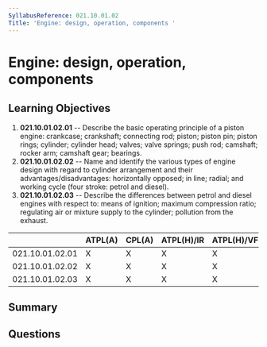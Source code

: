 ```yaml
---
SyllabusReference: 021.10.01.02
Title: 'Engine: design, operation, components '
---
```


# Engine: design, operation, components

## Learning Objectives

1. **021.10.01.02.01** -- Describe the basic operating principle of a piston
   engine: crankcase; crankshaft; connecting rod; piston; piston pin; piston
   rings; cylinder; cylinder head; valves; valve springs; push rod; camshaft;
   rocker arm; camshaft gear; bearings.
2. **021.10.01.02.02** -- Name and identify the various types of engine design
   with regard to cylinder arrangement and their advantages/disadvantages:
   horizontally opposed; in line; radial; and working cycle (four stroke: petrol
   and diesel).
3. **021.10.01.02.03** -- Describe the differences between petrol and diesel
   engines with respect to: means of ignition; maximum compression ratio;
   regulating air or mixture supply to the cylinder; pollution from the exhaust.

|                 | ATPL(A) | CPL(A) | ATPL(H)/IR | ATPL(H)/VFR | CPL(H) | IR  | CBIR(A) |
| --------------- | ------- | ------ | ---------- | ----------- | ------ | --- | ------- |
| 021.10.01.02.01 | X       | X      | X          | X           | X      |     |         |
| 021.10.01.02.02 | X       | X      | X          | X           | X      |     |         |
| 021.10.01.02.03 | X       | X      | X          | X           | X      |     |         |

## Summary

## Questions
